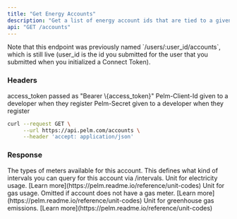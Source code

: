 ```yaml
---
title: "Get Energy Accounts"
description: "Get a list of energy account ids that are tied to a given user."
api: "GET /accounts"
---
```


<Note>
  Note that this endpoint was previously named `/users/:user_id/accounts`, which
  is still live (user_id is the id you submitted for the user that you submitted
  when you initialized a Connect Token).
</Note>

### Headers

<ParamField header="Authorization" type="string" required>
  access_token passed as "Bearer \{access_token}"
</ParamField>

<ParamField header="Pelm-Client-Id" type="string" required>
  Pelm-Client-Id given to a developer when they register
</ParamField>

<ParamField header="Pelm-Secret" type="string" required>
  Pelm-Secret given to a developer when they register
</ParamField>

<RequestExample>

```bash cURL
curl --request GET \
     --url https://api.pelm.com/accounts \
     --header 'accept: application/json'
```

</RequestExample>

### Response

<ResponseField name="id" type="string"></ResponseField>

<ResponseField name="account_number" type="string"></ResponseField>

<ResponseField name="address" type="string"></ResponseField>

<ResponseField name="available_meter_types" type="array of strings">
  The types of meters available for this account. This defines what kind of
  intervals you can query for this account via /intervals.
</ResponseField>

<ResponseField name="usage_unit" type="string">
  Unit for electricity usage. [Learn
  more](https://pelm.readme.io/reference/unit-codes)
</ResponseField>

<ResponseField name="gas_usage_unit" type="string">
  Unit for gas usage. Omitted if account does not have a gas meter. [Learn
  more](https://pelm.readme.io/reference/unit-codes)
</ResponseField>

<ResponseField name="ghg_emissions_unit" type="string">
  Unit for greenhouse gas emissions. [Learn
  more](https://pelm.readme.io/reference/unit-codes)
</ResponseField>
